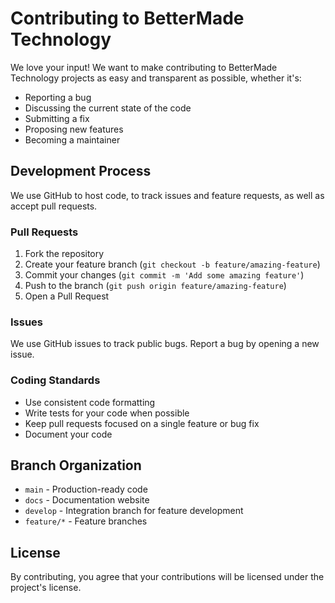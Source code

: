 # Contributing to BetterMade Technology

We love your input! We want to make contributing to BetterMade Technology projects as easy and transparent as possible, whether it's:

- Reporting a bug
- Discussing the current state of the code
- Submitting a fix
- Proposing new features
- Becoming a maintainer

## Development Process

We use GitHub to host code, to track issues and feature requests, as well as accept pull requests.

### Pull Requests

1. Fork the repository
2. Create your feature branch (`git checkout -b feature/amazing-feature`)
3. Commit your changes (`git commit -m 'Add some amazing feature'`)
4. Push to the branch (`git push origin feature/amazing-feature`)
5. Open a Pull Request

### Issues

We use GitHub issues to track public bugs. Report a bug by opening a new issue.

### Coding Standards

- Use consistent code formatting
- Write tests for your code when possible
- Keep pull requests focused on a single feature or bug fix
- Document your code

## Branch Organization

- `main` - Production-ready code
- `docs` - Documentation website
- `develop` - Integration branch for feature development
- `feature/*` - Feature branches

## License

By contributing, you agree that your contributions will be licensed under the project's license.